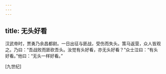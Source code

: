 ```yaml
---
---
---
```

title: 无头好看
---




汉武帝时，贾勇乃余昌都尉。一日出征与匪战，受伤而失头。策马返营，众人皆观之。乃曰：“吾战败而匪砍吾头。汝觉有头好看，亦无头好看？”众士泣曰：“有头好看。”他曰：“无头一样好看。”

[九世纪]